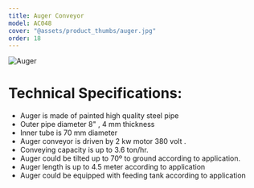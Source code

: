 ```yaml
---
title: Auger Conveyor
model: AC048
cover: "@assets/product_thumbs/auger.jpg"
order: 18
---
```



<ProductTabs tabs={augerTabs} activeId={1} />

![Auger](@assets/article_images/auger_conveyor/auger_04.jpg)

# Technical Specifications:

-   Auger is made of painted high quality steel pipe
-   Outer pipe diameter 8" , 4 mm thickness
-   Inner tube is 70 mm diameter
-   Auger conveyor is driven by 2 kw motor 380 volt .
-   Conveying capacity is up to 3.6 ton/hr.
-   Auger could be tilted up to 70º to ground according to application.
-   Auger length is up to 4.5 meter according to application
-   Auger could be equipped with feeding tank according to application
